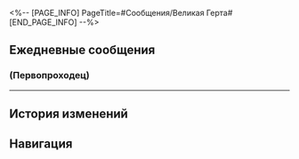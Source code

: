<%-- [PAGE_INFO]
PageTitle=#Сообщения/Великая Герта#
[END_PAGE_INFO] --%>
{{Сообщение Инфобокс
|id          = 1401
|Изображение = Персонаж Великая Герта Иконка.png
|Тип         = Персонаж
|Отправитель = Великая Герта
|Описание    = ЭтоЯ
|Фракция     = Космическая станция «Герта»
}}

==Ежедневные сообщения==
===(Первопроходец)===
{{Сообщения
|условие_получения = 
|текст=
:'''???:''' (Первопроходец)
:'''???:''' Поздравляю. Ты {{MC|ж=получила|м=получил}} отложенное сообщение.
:'''???:''' Знаешь, кто я?
:'''???:''' Подсказка 1: гений
:'''???:''' Подсказка 2: человек
:'''???:''' Подсказка 3: женщина
:'''???:''' Подсказка 4: молодая
:'''???:''' Подсказка 5: красивая
:'''???:''' Подсказка 6: очаровательная
:{Выбор} Ты кто?
::'''(Первопроходец):''' Ты кто?
::'''(Первопроходец):''' Мошенница?
:{Выбор} Какое разочарование.
::'''(Первопроходец):''' Такие вопросы меня разочаровывают.
:{Выбор} В Виртуальной вселенной рук не хватает?
::'''(Первопроходец):''' В Виртуальной вселенной рук не хватает?
:{{Диалог|Предупреждение}} Настройка сигнала.
:{{Диалог|Предупреждение}} Настройка не выполнена.
:{{Диалог|Предупреждение}} Ошибка отправки сообщения.
:'''Великая Герта:''' Если ты это читаешь, значит, Амфореус преподнёс блестящую головоломку.
:'''Великая Герта:''' Но как она может озадачить госпожу Герту?
:'''Великая Герта:''' До того как я раскрою ответ
:'''Великая Герта:''' Придумай-ка себе новых приключений
:'''Великая Герта:''' Конечно, я надеюсь, что ты ещё {{MC|ж=жива|м=жив}}
:{Выбор} В отпуске. Не беспокоить.
::'''(Первопроходец):''' В отпуске. Не беспокоить.
:{Выбор} Ничего не {{MC|ж=поняла|м=понял}}.
::'''(Первопроходец):''' Ничего не {{MC|ж=поняла|м=понял}}, при встрече поговорим.
:{Выбор} Герта! Спаси меня!
::'''(Первопроходец):''' Герта! Спаси меня!
:{{Диалог|Предупреждение}} Настройка не выполнена.
:{{Диалог|Предупреждение}} Ошибка отправки сообщения.
:{{Диалог|Предупреждение}} Вы в настоящее время недоступны. Попробуйте позднее.
}}
----

==История изменений==
{{История изменений|3.0}}

==Навигация==
{{Сообщения Навбокс}}